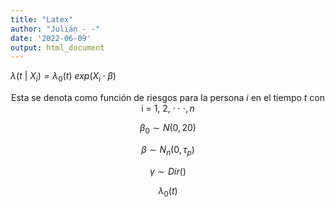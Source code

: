 ```yaml
---
title: "Latex"
author: "Julián - -"
date: '2022-06-09'
output: html_document
---
```


$\lambda(t \ | \ X_i) = \lambda_0(t) \ exp(X_i \cdot \beta)$

```{=tex}
\text{Esta se denota como función de riesgos para la persona }i \text{ en el tiempo } t \text{ con i = 1, 2,} \cdot\cdot\ \cdot , n
```
$$
\text{Esta se denota como función de riesgos para la persona }i \text{ en el tiempo } t \text{ con i = 1, 2,} \cdot\cdot\ \cdot , n
$$



$$
\beta_0 \sim N(0, 20)
$$

$$
\beta \sim N_n(0,\tau_p)
$$

$$
γ \sim Dir()
$$

$$
\lambda_0(t)
$$





